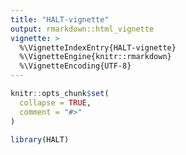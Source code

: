 ```yaml
---
title: "HALT-vignette"
output: rmarkdown::html_vignette
vignette: >
  %\VignetteIndexEntry{HALT-vignette}
  %\VignetteEngine{knitr::rmarkdown}
  %\VignetteEncoding{UTF-8}
---
```


```r
knitr::opts_chunk$set(
  collapse = TRUE,
  comment = "#>"
)
```

```r
library(HALT)
```
